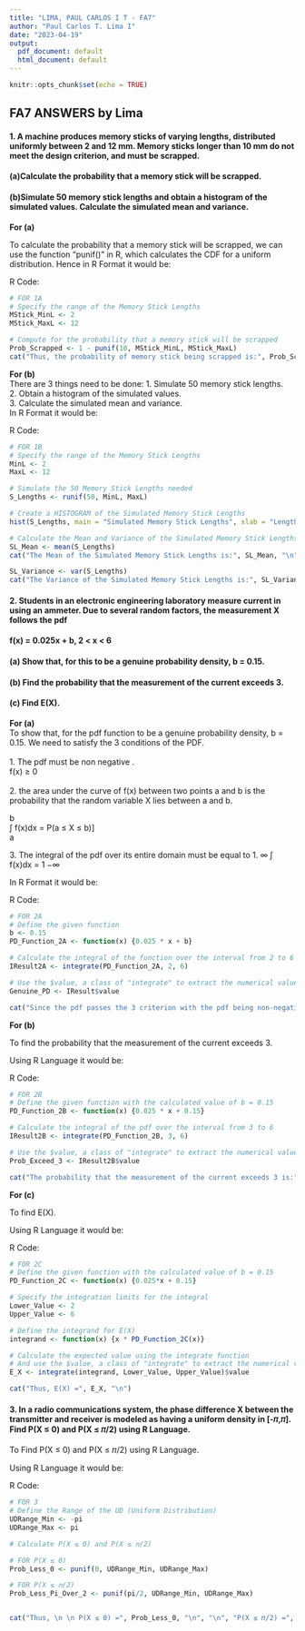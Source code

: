 ---
title: "LIMA, PAUL CARLOS I T - FA7"
author: "Paul Carlos T. Lima I"
date: "2023-04-19"
output:
  pdf_document: default
  html_document: default
---

```{r setup, include=FALSE}
knitr::opts_chunk$set(echo = TRUE)
```

## FA7 ANSWERS by Lima

#### 1. A machine produces memory sticks of varying lengths, distributed uniformly between 2 and 12 mm. Memory sticks longer than 10 mm do not meet the design criterion, and must be scrapped.

#### (a)Calculate the probability that a memory stick will be scrapped.

#### (b)Simulate 50 memory stick lengths and obtain a histogram of the simulated values. Calculate the simulated mean and variance.

**For (a)**

To calculate the probability that a memory stick will be scrapped, we can use the function "punif()" in R, which calculates the CDF for a uniform distribution. Hence in R Format it would be:

R Code:

```{r 1A}

# FOR 1A
# Specify the range of the Memory Stick Lengths
MStick_MinL <- 2
MStick_MaxL <- 12

# Compute for the probability that a memory stick will be scrapped
Prob_Scrapped <- 1 - punif(10, MStick_MinL, MStick_MaxL)
cat("Thus, the probability of memory stick being scrapped is:", Prob_Scrapped, "\n")

```

**For (b)**\
There are 3 things need to be done: 1. Simulate 50 memory stick lengths.\
2. Obtain a histogram of the simulated values.\
3. Calculate the simulated mean and variance.\
In R Format it would be:

R Code:

```{r 1B}

# FOR 1B
# Specify the range of the Memory Stick Lengths
MinL <- 2
MaxL <- 12

# Simulate the 50 Memory Stick Lengths needed
S_Lengths <- runif(50, MinL, MaxL)

# Create a HISTOGRAM of the Simulated Memory Stick Lengths
hist(S_Lengths, main = "Simulated Memory Stick Lengths", xlab = "Length", ylab = "Frequency")

# Calculate the Mean and Variance of the Simulated Memory Stick Lengths 
SL_Mean <- mean(S_Lengths)
cat("The Mean of the Simulated Memory Stick Lengths is:", SL_Mean, "\n", "\n")

SL_Variance <- var(S_Lengths)
cat("The Variance of the Simulated Memory Stick Lengths is:", SL_Variance, "\n")

```

#### **2. Students in an electronic engineering laboratory measure current in using an ammeter. Due to several random factors, the measurement X follows the pdf**

#### **f(x) = 0.025x + b, 2 \< x \< 6**

#### **(a) Show that, for this to be a genuine probability density, b = 0.15.**

#### **(b) Find the probability that the measurement of the current exceeds 3.**

#### **(c) Find E(X).**

**For (a)**\
To show that, for the pdf function to be a genuine probability density, b = 0.15. We need to satisfy the 3 conditions of the PDF.\
\
1. The pdf must be non negative .\
f(x) ≥ 0\
\
2. the area under the curve of f(x) between two points a and b is the probability that the random variable X lies between a and b.

b\
∫ f(x)dx = P(a ≤ X ≤ b)]\
a

3\. The integral of the pdf over its entire domain must be equal to 1. ∞ ∫ f(x)dx = 1 −∞

In R Format it would be:

R Code:

```{r 2A}

# FOR 2A
# Define the given function
b <- 0.15
PD_Function_2A <- function(x) {0.025 * x + b}

# Calculate the integral of the function over the interval from 2 to 6
IResult2A <- integrate(PD_Function_2A, 2, 6)

# Use the $value, a class of "integrate" to extract the numerical value of the result
Genuine_PD <- IResult$value

cat("Since the pdf passes the 3 criterion with the pdf being non-negative for all values of x within its domanin, and the entire domain is equal to:", Genuine_PD, "\n", "\n", "Thus it is a genuine probability density when b = 0.15." )
```

**For (b)**

To find the probability that the measurement of the current exceeds 3.

Using R Language it would be:

R Code:

```{r 2B}

# FOR 2B
# Define the given function with the calculated value of b = 0.15
PD_Function_2B <- function(x) {0.025 * x + 0.15}

# Calculate the integral of the pdf over the interval from 3 to 6
IResult2B <- integrate(PD_Function_2B, 3, 6)

# Use the $value, a class of "integrate" to extract the numerical value of the result
Prob_Exceed_3 <- IResult2B$value

cat("The probability that the measurement of the current exceeds 3 is:", Prob_Exceed_3, "\n")
```

**For (c)**

To find E(X).

Using R Language it would be:

R Code:

```{r 2C}

# FOR 2C
# Define the given function with the calculated value of b = 0.15
PD_Function_2C <- function(x) {0.025*x + 0.15}

# Specify the integration limits for the integral
Lower_Value <- 2
Upper_Value <- 6

# Define the integrand for E(X)
integrand <- function(x) {x * PD_Function_2C(x)}

# Calculate the expected value using the integrate function
# And use the $value, a class of "integrate" to extract the numerical value of the result
E_X <- integrate(integrand, Lower_Value, Upper_Value)$value

cat("Thus, E(X) =", E_X, "\n")
```

#### **3.** In a radio communications system, the phase difference X between the transmitter and receiver is modeled as having a uniform density in [-𝜋,𝜋]. Find P(X ≤ 0) and P(X ≤ 𝜋/2) using R Language.

To Find P(X ≤ 0) and P(X ≤ 𝜋/2) using R Language.

Using R Language it would be:

R Code:

```{r 3}

# FOR 3
# Define the Range of the UD (Uniform Distribution)
UDRange_Min <- -pi
UDRange_Max <- pi

# Calculate P(X ≤ 0) and P(X ≤ 𝜋/2)

# FOR P(X ≤ 0)
Prob_Less_0 <- punif(0, UDRange_Min, UDRange_Max)

# FOR P(X ≤ 𝜋/2)
Prob_Less_Pi_Over_2 <- punif(pi/2, UDRange_Min, UDRange_Max)


cat("Thus, \n \n P(X ≤ 0) =", Prob_Less_0, "\n", "\n", "P(X ≤ 𝜋/2) =", Prob_Less_Pi_Over_2)

```
